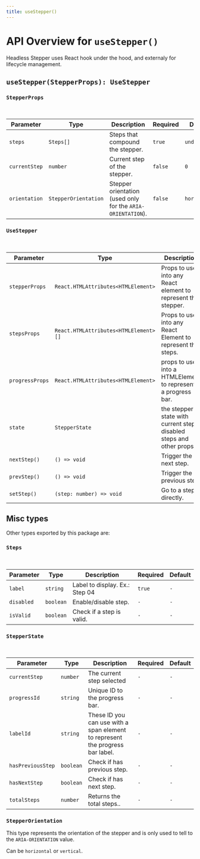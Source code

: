 ```yaml
---
title: useStepper()
---
```


# API Overview for `useStepper()`

Headless Stepper uses React hook under the hood, and externaly for lifecycle management.

## `useStepper(StepperProps): UseStepper`

### `StepperProps`

<br />

| Parameter     | Type                 | Description                                                 | Required | Default      |
| ------------- | -------------------- | ----------------------------------------------------------- | -------- | ------------ |
| `steps`       | `Steps[]`            | Steps that compound the stepper.                            | `true`   | `undefined`  |
| `currentStep` | `number`             | Current step of the stepper.                                | `false`  | `0`          |
| `orientation` | `StepperOrientation` | Stepper orientation (used only for the `ARIA-ORIENTATION`). | `false`  | `horizontal` |

### `UseStepper`

<br />

| Parameter       | Type                                  | Description                                                          | Required | Default |
| --------------- | ------------------------------------- | -------------------------------------------------------------------- | -------- | ------- |
| `stepperProps`  | `React.HTMLAttributes<HTMLElement>`   | Props to use into any React element to represent the stepper.        | `-`      | `-`     |
| `stepsProps`    | `React.HTMLAttributes<HTMLElement>[]` | Props to use into any React Element to represent the steps.          | `-`      | `-`     |
| `progressProps` | `React.HTMLAttributes<HTMLElement>`   | props to use into a HTMLElement to represents a progress bar.        | `-`      | `-`     |
| `state`         | `StepperState`                        | the stepper state with current step, disabled steps and other props. | `-`      | `-`     |
| `nextStep()`    | `() => void`                          | Trigger the next step.                                               | `-`      | `-`     |
| `prevStep()`    | `() => void`                          | Trigger the previous step.                                           | `-`      | `-`     |
| `setStep()`     | `(step: number) => void`              | Go to a step directly.                                               | `-`      | `-`     |

## Misc types

Other types exported by this package are:

### `Steps`

<br />

| Parameter  | Type      | Description                    | Required | Default |
| ---------- | --------- | ------------------------------ | -------- | ------- |
| `label`    | `string`  | Label to display. Ex.: Step 04 | `true`   | `-`     |
| `disabled` | `boolean` | Enable/disable step.           | `-`      | `-`     |
| `isValid`  | `boolean` | Check if a step is valid.      | `-`      | `-`     |

### `StepperState`

<br />

| Parameter         | Type      | Description                                                                   | Required | Default |
| ----------------- | --------- | ----------------------------------------------------------------------------- | -------- | ------- |
| `currentStep`     | `number`  | The current step selected                                                     | `-`      | `-`     |
| `progressId`      | `string`  | Unique ID to the progress bar.                                                | `-`      | `-`     |
| `labelId`         | `string`  | These ID you can use with a span element to represent the progress bar label. | `-`      | `-`     |
| `hasPreviousStep` | `boolean` | Check if has previous step.                                                   | `-`      | `-`     |
| `hasNextStep`     | `boolean` | Check if has next step.                                                       | `-`      | `-`     |
| `totalSteps`      | `number`  | Returns the total steps..                                                     | `-`      | `-`     |

### `StepperOrientation`

This type represents the orientation of the stepper and is only used to tell to the `ARIA-ORIENTATION` value.

Can be `horizontal` or `vertical`.
